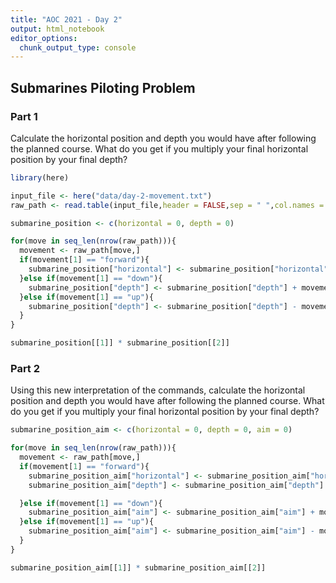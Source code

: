 ```yaml
---
title: "AOC 2021 - Day 2"
output: html_notebook
editor_options: 
  chunk_output_type: console
---
```


## Submarines Piloting Problem

### Part 1

Calculate the horizontal position and depth you would have after following the planned course. What do you get if you multiply your final horizontal position by your final depth?

```r

library(here)

input_file <- here("data/day-2-movement.txt")
raw_path <- read.table(input_file,header = FALSE,sep = " ",col.names = c("Movement","Amount"))

submarine_position <- c(horizontal = 0, depth = 0)

for(move in seq_len(nrow(raw_path))){
  movement <- raw_path[move,]
  if(movement[1] == "forward"){
    submarine_position["horizontal"] <- submarine_position["horizontal"] + movement[2]
  }else if(movement[1] == "down"){
    submarine_position["depth"] <- submarine_position["depth"] + movement[2]
  }else if(movement[1] == "up"){
    submarine_position["depth"] <- submarine_position["depth"] - movement[2]
  }
}

submarine_position[[1]] * submarine_position[[2]]

```

### Part 2

Using this new interpretation of the commands, calculate the horizontal position and depth you would have after following the planned course. What do you get if you multiply your final horizontal position by your final depth?

```r

submarine_position_aim <- c(horizontal = 0, depth = 0, aim = 0)

for(move in seq_len(nrow(raw_path))){
  movement <- raw_path[move,]
  if(movement[1] == "forward"){
    submarine_position_aim["horizontal"] <- submarine_position_aim["horizontal"] + movement[2]
    submarine_position_aim["depth"] <- submarine_position_aim["depth"] + (submarine_position_aim["aim"] * movement[2])

  }else if(movement[1] == "down"){
    submarine_position_aim["aim"] <- submarine_position_aim["aim"] + movement[2]
  }else if(movement[1] == "up"){
    submarine_position_aim["aim"] <- submarine_position_aim["aim"] - movement[2]
  }
}

submarine_position_aim[[1]] * submarine_position_aim[[2]]

```

